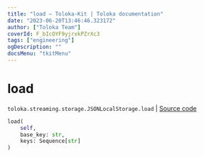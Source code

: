 ```yaml
---
title: "load — Toloka-Kit | Toloka documentation"
date: "2023-06-20T13:46:46.323172"
author: ["Toloka Team"]
coverId: F_bIcOYF9yjrxkPZrXc3
tags: ["engineering"]
ogDescription: ""
docsMenu: "tkitMenu"
---
```


# load

`toloka.streaming.storage.JSONLocalStorage.load` | [Source code](https://github.com/Toloka/toloka-kit/blob/v1.2.0/src/streaming/storage.py#L114)

```python
load(
    self,
    base_key: str,
    keys: Sequence[str]
)
```